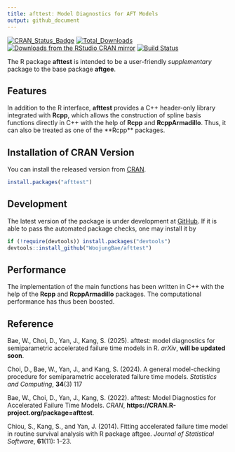```yaml
---
title: afttest: Model Diagnostics for AFT Models
output: github_document
---
```


[![CRAN_Status_Badge][r-pkg-badge]][cran-url]
[![Total_Downloads][cranlog-total]][cran-url]
[![Downloads from the RStudio CRAN mirror][cranlog-badge]][cran-url]
[![Build Status][gha-icon]][gha-url]

The R package **afttest** is intended to be a user-friendly *supplementary*
package to the base package **aftgee**.

## Features
In addition to the R interface, **afttest** provides a C++ header-only library 
integrated with **Rcpp**, which allows the construction of spline basis 
functions directly in C++ with the help of **Rcpp** and **RcppArmadillo**. 
Thus, it can also be treated as one of the **Rcpp\** packages. 

## Installation of CRAN Version
You can install the released version from
[CRAN](https://CRAN.R-project.org/package=afttest).

``` r
install.packages("afttest")
```

## Development
The latest version of the package is under development at
[GitHub](https://github.com/WoojungBae/afttest). If it is able to pass
the automated package checks, one may install it by

``` r
if (!require(devtools)) install.packages("devtools")
devtools::install_github("WoojungBae/afttest")
```

## Performance
The implementation of the main functions has been written in C++ with the 
help of the **Rcpp** and **RcppArmadillo** packages. The computational 
performance has thus been boosted.

## Reference 
Bae, W., Choi, D., Yan, J., Kang, S. (2025). afttest: model diagnostics for 
semiparametric accelerated failure time models in R. *arXiv*, 
**will be updated soon**.

Choi, D., Bae, W., Yan, J., and Kang, S. (2024). A general model-checking 
procedure for semiparametric accelerated failure time models. 
*Statistics and Computing*, **34**(3) 117

Bae, W., Choi, D., Yan, J., Kang, S. (2022). afttest: Model Diagnostics for 
Accelerated Failure Time Models. *CRAN*, **https://CRAN.R-project.org/package=afttest**.

Chiou, S., Kang, S., and Yan, J. (2014).  Fitting accelerated failure time model 
in routine survival analysis with R package aftgee. 
*Journal of Statistical Software*, **61**(11): 1--23. 

[r-pkg-badge]: https://www.r-pkg.org/badges/version/afttest
[cranlog-badge]: https://cranlogs.r-pkg.org/badges/afttest
[cranlog-total]: https://cranlogs.r-pkg.org/badges/grand-total/afttest
[cran-url]: https://CRAN.R-project.org/package=afttest
[gha-icon]: https://github.com/WoojungBae/afttest/workflows/R-CMD-check/badge.svg
[gha-url]: https://github.com/WoojungBae/afttest/actions
[github-url]: https://github.com/WoojungBae/afttest
[example-pkg]: https://github.com/WoojungBae/example-pkg-Rcpp-afttest
[arXiv-badge]: https://img.shields.io/badge/arXiv-<10.48550/arXiv.2305.11445>-<COLOR>.svg
[gpl]: https://www.gnu.org/licenses/

